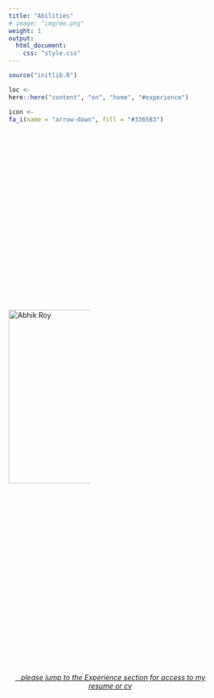 ```yaml
---
title: "Abilities"
# image: "img/me.png"
weight: 1
output:
  html_document:
    css: "style.css"
---
```


<style>

.holder {
    width: 40%;
    display: flex;
    overflow: hidden;
    align-items: center;
}

/*QuickReset*/ * {margin:0; box-sizing:border-box;}

.About {
  display: flex;
}

.About > * {
  flex: 1;
  margin: 10px;
}

table, 
tbody, 
th, 
td, 
tr, 
.markdown tbody tr:nth-child(2n+1) td, 
.markdown tbody tr:nth-child(2n+1) th,
.markdown tbody tr:nth-child(2n) td, 
.markdown tbody tr:nth-child(2n) th{
  border: none;
  text-align: left;
  background-color: #1e1e1e;
  color: #ffffff;
  vertical-align: center;
}

</style>

<script src="//yihui.org/js/math-code.js" defer></script>
<!-- Just one possible MathJax CDN below. You may use others. -->
<script defer
  src="//mathjax.rstudio.com/latest/MathJax.js?config=TeX-MML-AM_CHTML">
</script>

<link rel="stylesheet" href="https://cdnjs.cloudflare.com/ajax/libs/font-awesome/6.1.0/css/all.min.css" integrity="sha512-10/jx2EXwxxWqCLX/hHth/vu2KY3jCF70dCQB8TSgNjbCVAC/8vai53GfMDrO2Emgwccf2pJqxct9ehpzG+MTw==" crossorigin="anonymous" referrerpolicy="no-referrer" />

```r
source("initlib.R")
```


```r
loc <- 
here::here("content", "en", "home", "#experience")

icon <-
fa_i(name = "arrow-down", fill = "#3365B3")
```

<div class="holder">

<div class="left">

<a href="#abhik"><img src='/img/photos/me.png' alt='Abhik Roy' width='345' align="left"></a>

</div>

<div class="right">


<table>
    <tr><th>Content, cluster, and social network analysis</b></th></tr> 
    <tr><th>Data visualization</th></tr> 
    <tr><th>Markup using</b> <code>$\LaTeX$</code> </th></tr>
    <tr><th>Program evaluations from planning to reporting</th></tr>
    <tr><th>Quantitative, qualitative, and mixed method studies</th></tr>
    <tr><th>Planning and conducting program evaluations</th></tr>
    <tr><th></b><i style="color:#3365B3;" class="fab fa-r-project fa-lg"></i> programming</th></tr> 
    <tr><th>Small- and large-scale survey design, administration, and research</th></tr>
    <tr><th>Statistical modeling and analysis</th></tr>
    <tr><th>Web application development and static/dynamic reporting using</b></th></tr> 
</table>
<div class="holder" style="margin-top: -25px">

<div class="About" id="about">
 &nbsp&nbsp&nbsp<img src='/img/logos/shiny-logo.png' alt='Shiny hex' style="width:75px">&nbsp;&nbsp;
 <img src='/img/logos/rmarkdown.png' alt='Rmarkdown hex' style="width:75px">
 &nbsp&nbsp<img src='/img/logos/blogdown-logo.png' alt='Blogdown hex' style="width:75px">
</div>

</div>
</div>
</div>
<br>
<br>
<center>
<a href="#experience"><i class="fa-solid fa-arrow-turn-down"></i></i>&nbsp;&nbsp;&nbsp;<i>please jump to the Experience section for access to my resume or cv</i></a>
</center>
<br>
